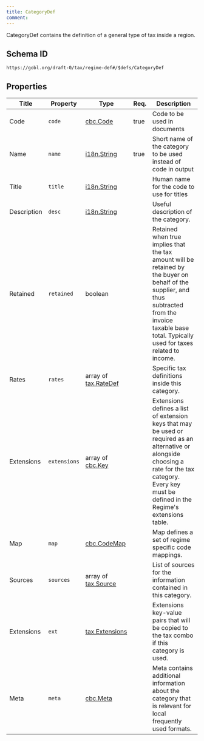 ```yaml
---
title: CategoryDef
comment: 
---
```


CategoryDef contains the definition of a general type of tax inside a region.

## Schema ID

`https://gobl.org/draft-0/tax/regime-def#/$defs/CategoryDef`

## Properties

| Title       | Property     | Type                                          | Req. | Description                                                                                                                                                                                                  |
|-------------|--------------|-----------------------------------------------|------|--------------------------------------------------------------------------------------------------------------------------------------------------------------------------------------------------------------|
| Code        | `code`       | [cbc.Code](/draft-0/cbc/code)                 | true | Code to be used in documents                                                                                                                                                                                 |
| Name        | `name`       | [i18n.String](/draft-0/i18n/string)           | true | Short name of the category to be used instead of code in output                                                                                                                                              |
| Title       | `title`      | [i18n.String](/draft-0/i18n/string)           |      | Human name for the code to use for titles                                                                                                                                                                    |
| Description | `desc`       | [i18n.String](/draft-0/i18n/string)           |      | Useful description of the category.                                                                                                                                                                          |
| Retained    | `retained`   | boolean                                       |      | Retained when true implies that the tax amount will be retained by the buyer on behalf of the supplier, and thus subtracted from the invoice taxable base total. Typically used for taxes related to income. |
| Rates       | `rates`      | array of [tax.RateDef](/draft-0/tax/rate_def) |      | Specific tax definitions inside this category.                                                                                                                                                               |
| Extensions  | `extensions` | array of [cbc.Key](/draft-0/cbc/key)          |      | Extensions defines a list of extension keys that may be used or required as an alternative or alongside choosing a rate for the tax category. Every key must be defined in the Regime's extensions table.    |
| Map         | `map`        | [cbc.CodeMap](/draft-0/cbc/code_map)          |      | Map defines a set of regime specific code mappings.                                                                                                                                                          |
| Sources     | `sources`    | array of [tax.Source](/draft-0/tax/source)    |      | List of sources for the information contained in this category.                                                                                                                                              |
| Extensions  | `ext`        | [tax.Extensions](/draft-0/tax/extensions)     |      | Extensions key-value pairs that will be copied to the tax combo if this category is used.                                                                                                                    |
| Meta        | `meta`       | [cbc.Meta](/draft-0/cbc/meta)                 |      | Meta contains additional information about the category that is relevant for local frequently used formats.                                                                                                  |

